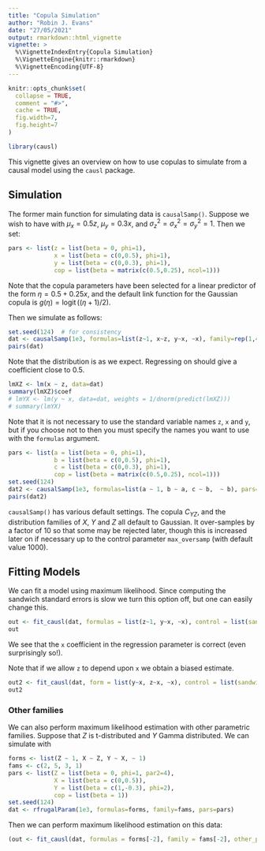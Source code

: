 ```yaml
---
title: "Copula Simulation"
author: "Robin J. Evans"
date: "27/05/2021"
output: rmarkdown::html_vignette
vignette: >
  %\VignetteIndexEntry{Copula Simulation}
  %\VignetteEngine{knitr::rmarkdown}
  %\VignetteEncoding{UTF-8}
---
```


```r
knitr::opts_chunk$set(
  collapse = TRUE,
  comment = "#>",
  cache = TRUE,
  fig.width=7, 
  fig.height=7
)
```

```r
library(causl)
```

This vignette gives an overview on how to use copulas to simulate from a causal 
model using the `causl` package.

## Simulation

The former main function for simulating data is `causalSamp()`.  Suppose we 
wish to have
\begin{align*}
Z &\sim N(0, \; \sigma_z^2)\\
X \mid Z=z &\sim N(\mu_x, \; \sigma_x^2)\\
Y \mid \operatorname{do}(X=x) &\sim N(\mu_y, \; \sigma_y^2)
\end{align*}
with $\mu_x = 0.5 z$, $\mu_y = 0.3 x$, and $\sigma_z^2 = \sigma_x^2 = \sigma_y^2 = 1$.
Then we set:
```r
pars <- list(z = list(beta = 0, phi=1),
             x = list(beta = c(0,0.5), phi=1),
             y = list(beta = c(0,0.3), phi=1),
             cop = list(beta = matrix(c(0.5,0.25), ncol=1)))
```
Note that the copula parameters have been selected for a linear predictor of the
form $\eta = 0.5 + 0.25x$, and the default link function for the Gaussian
copula is $g(\eta) = \operatorname{logit}((\eta+1)/2)$.

Then we simulate as follows:
```r
set.seed(124)  # for consistency
dat <- causalSamp(1e3, formulas=list(z~1, x~z, y~x, ~x), family=rep(1,4), pars=pars)
pairs(dat)
```
Note that the distribution is as we expect.  Regressing \code{x} on \code{z}
should give a coefficient close to 0.5.
```r
lmXZ <- lm(x ~ z, data=dat)
summary(lmXZ)$coef
# lmYX <- lm(y ~ x, data=dat, weights = 1/dnorm(predict(lmXZ)))
# summary(lmYX)
```
Note that it is not necessary to use the standard variable names `z`, `x` and
`y`, but if you choose not to then you must specify the names you want to use
with the `formulas` argument.
```r
pars <- list(a = list(beta = 0, phi=1),
             b = list(beta = c(0,0.5), phi=1),
             c = list(beta = c(0,0.3), phi=1),
             cop = list(beta = matrix(c(0.5,0.25), ncol=1)))
set.seed(124)
dat2 <- causalSamp(1e3, formulas=list(a ~ 1, b ~ a, c ~ b,  ~ b), pars=pars)
pairs(dat2)
```

`causalSamp()` has various default settings.  The copula $C_{YZ}$, and the
distribution families of $X$, $Y$ and $Z$ all default to Gaussian.  It
over-samples by a factor of 10 so that some may be rejected later, though this
is increased later on if necessary up to the control parameter `max_oversamp`
(with default value 1000).

## Fitting Models

We can fit a model using maximum likelihood.  Since computing the sandwich standard
errors is slow we turn this option off, but one can easily change this.
```r
out <- fit_causl(dat, formulas = list(z~1, y~x, ~x), control = list(sandwich=FALSE))
out
```
We see that the `x` coefficient in the regression parameter is correct (even
surprisingly so!).

Note that if we allow `z` to depend upon `x` we obtain a biased estimate.
```r
out2 <- fit_causl(dat, form = list(y~x, z~x, ~x), control = list(sandwich=FALSE))
out2
```
<!-- We can also use a different copula. -->
<!-- ```{r fit_another} -->
<!-- fit_cop(dat, forms = list(~ x, ~ 1, ~ 1), fam_cop=3) -->
<!-- ``` -->

### Other families

We can also perform maximum likelihood estimation with other parametric 
families.  Suppose that $Z$ is t-distributed and $Y$ Gamma distributed.  We can
simulate with 
```r
forms <- list(Z ~ 1, X ~ Z, Y ~ X, ~ 1)
fams <- c(2, 5, 3, 1)
pars <- list(Z = list(beta = 0, phi=1, par2=4),
             X = list(beta = c(0,0.5)),
             Y = list(beta = c(1,-0.3), phi=2),
             cop = list(beta = 1))
set.seed(124)
dat <- rfrugalParam(1e3, formulas=forms, family=fams, pars=pars)
```
Then we can perform maximum likelihood estimation on this data:
```r
(out <- fit_causl(dat, formulas = forms[-2], family = fams[-2], other_pars=list(Z=list(par2=4L))))
```
